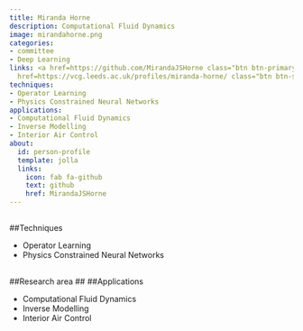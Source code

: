 ```yaml
---
title: Miranda Horne
description: Computational Fluid Dynamics
image: mirandahorne.png
categories:
- committee
- Deep Learning
links: <a href=https://github.com/MirandaJSHorne class="btn btn-primary">Github</a><a
  href=https://vcg.leeds.ac.uk/profiles/miranda-horne/ class="btn btn-secondary">Website</a>
techniques:
- Operator Learning
- Physics Constrained Neural Networks
applications:
- Computational Fluid Dynamics
- Inverse Modelling
- Interior Air Control
about:
  id: person-profile
  template: jolla
  links:
    icon: fab fa-github
    text: github
    href: MirandaJSHorne
---
```

   
:::{#person-profile}
:::
   
##
##Techniques
   
- Operator Learning
- Physics Constrained Neural Networks
   
##
##Research area
##
##Applications
   
- Computational Fluid Dynamics
- Inverse Modelling
- Interior Air Control
